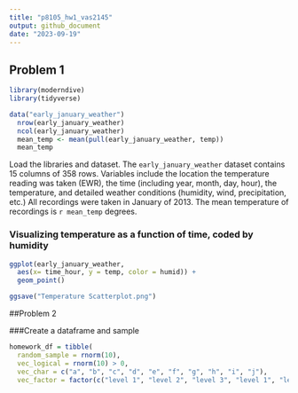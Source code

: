 ```yaml
---
title: "p8105_hw1_vas2145"
output: github_document
date: "2023-09-19"
---
```

## Problem 1


```r
library(moderndive)
library(tidyverse)
```

```r
data("early_january_weather")
  nrow(early_january_weather)
  ncol(early_january_weather)
  mean_temp <- mean(pull(early_january_weather, temp))
  mean_temp
```

Load the libraries and dataset. The `early_january_weather` dataset contains 15 columns of 358 rows. Variables include the location the temperature reading was taken (EWR), the time (including year, month, day, hour), the temperature, and detailed weather conditions (humidity, wind, precipitation, etc.) All recordings were taken in January of 2013. The mean temperature of recordings is `r mean_temp` degrees.

### Visualizing temperature as a function of time, coded by humidity
```r
ggplot(early_january_weather,
  aes(x= time_hour, y = temp, color = humid)) +
  geom_point()

ggsave("Temperature Scatterplot.png")

```

##Problem 2

###Create a dataframe and sample
```r
homework_df = tibble(
  random_sample = rnorm(10),
  vec_logical = rnorm(10) > 0,
  vec_char = c("a", "b", "c", "d", "e", "f", "g", "h", "i", "j"),
  vec_factor = factor(c("level 1", "level 2", "level 3", "level 1", "level 2", "level 3", "level 1", "level 2", "level 3", "level 1")))
```

